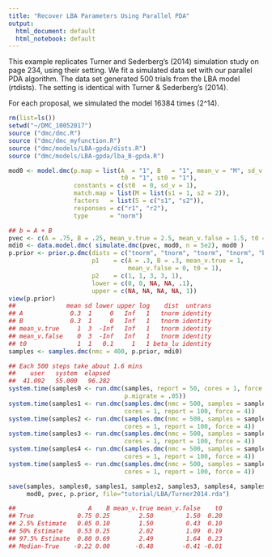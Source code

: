 ```yaml
---
title: "Recover LBA Parameters Using Parallel PDA"
output:
  html_document: default
  html_notebook: default
---
```


This example replicates Turner and Sederberg's (2014) simulation study on 
page 234, using their setting.  We fit a simulated data set with our parallel 
PDA algorithm.  The data set generated 500 trials from the LBA model (rtdists). 
The setting is identical with Turner & Sederberg's (2014).  

For each proposal, we simulated the model 16384 times (2^14).   

```r
rm(list=ls())
setwd("~/DMC_10052017")
source ("dmc/dmc.R")
source ("dmc/dmc_myfunction.R")
source ("dmc/models/LBA-gpda/dists.R")
source ("dmc/models/LBA-gpda/lba_B-gpda.R")

mod0 <- model.dmc(p.map = list(A  = "1", B   = "1", mean_v = "M", sd_v = "1",
                               t0 = "1", st0 = "1"),
                  constants = c(st0  = 0, sd_v = 1),
                  match.map = list(M = list(s1 = 1, s2 = 2)),
                  factors   = list(S = c("s1", "s2")),
                  responses = c("r1", "r2"),
                  type      = "norm")

## b = A + B
pvec <- c(A = .75, B = .25, mean_v.true = 2.5, mean_v.false = 1.5, t0 = .2)
mdi0 <- data.model.dmc( simulate.dmc(pvec, mod0, n = 5e2), mod0 )
p.prior <- prior.p.dmc(dists = c("tnorm", "tnorm", "tnorm", "tnorm", "beta"),
                       p1    = c(A = .3, B = .3, mean_v.true = 1,
                                 mean_v.false = 0, t0 = 1),
                       p2    = c(1, 1, 3, 3, 1),
                       lower = c(0, 0, NA, NA, .1),
                       upper = c(NA, NA, NA, NA, 1))
view(p.prior)
##              mean sd lower upper log    dist  untrans
## A             0.3  1     0   Inf   1   tnorm identity
## B             0.3  1     0   Inf   1   tnorm identity
## mean_v.true     1  3  -Inf   Inf   1   tnorm identity
## mean_v.false    0  3  -Inf   Inf   1   tnorm identity
## t0              1  1   0.1     1   1 beta_lu identity
samples <- samples.dmc(nmc = 400, p.prior, mdi0)  

## Each 500 steps take about 1.6 mins
##    user   system  elapsed 
##  41.092   55.000   96.282 
system.time(samples0 <- run.dmc(samples, report = 50, cores = 1, force = 4,
                                p.migrate = .05))
system.time(samples1 <- run.dmc(samples.dmc(nmc = 500, samples = samples0),
                                cores = 1, report = 100, force = 4))
system.time(samples2 <- run.dmc(samples.dmc(nmc = 500, samples = samples1),
                                cores = 1, report = 100, force = 4))
system.time(samples3 <- run.dmc(samples.dmc(nmc = 500, samples = samples2),
                                cores = 1, report = 100, force = 4))
system.time(samples4 <- run.dmc(samples.dmc(nmc = 500, samples = samples3),
                                cores = 1, report = 100, force = 4))
system.time(samples5 <- run.dmc(samples.dmc(nmc = 500, samples = samples4),
                                cores = 1, report = 100, force = 4))

save(samples, samples0, samples1, samples2, samples3, samples4, samples5,
     mod0, pvec, p.prior, file="tutorial/LBA/Turner2014.rda")

##                    A    B mean_v.true mean_v.false    t0
## True            0.75 0.25        2.50         1.50  0.20
## 2.5% Estimate   0.05 0.10        1.50         0.43  0.10
## 50% Estimate    0.53 0.25        2.02         1.09  0.19
## 97.5% Estimate  0.80 0.69        2.49         1.64  0.23
## Median-True    -0.22 0.00       -0.48        -0.41 -0.01
```

